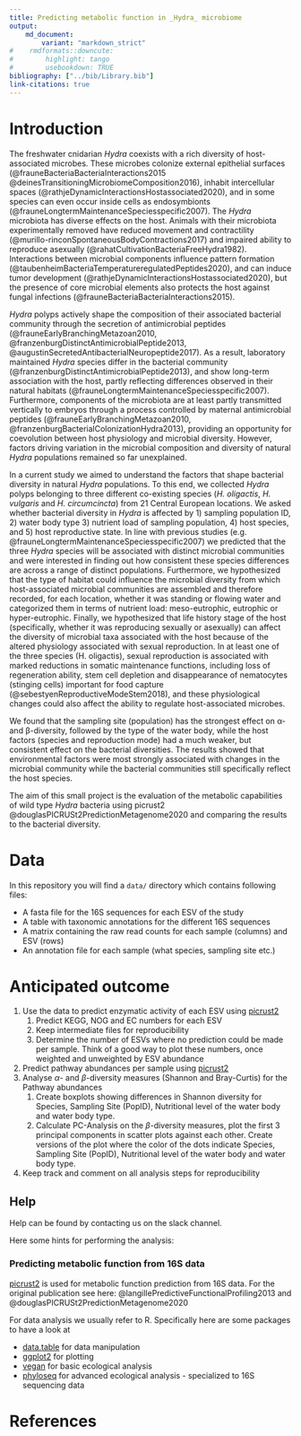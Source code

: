 ```yaml
---
title: Predicting metabolic function in _Hydra_ microbiome
output:
    md_document:
        variant: "markdown_strict"
#    rmdformats::downcute:
#        highlight: tango
#        usebookdown: TRUE
bibliography: ["../bib/Library.bib"]
link-citations: true
---
```


# Introduction

The freshwater cnidarian _Hydra_ coexists with a rich diversity of host-associated microbes. These microbes colonize external epithelial surfaces (@frauneBacteriaBacteriaInteractions2015 @deinesTransitioningMicrobiomeComposition2016), inhabit intercellular spaces (@rathjeDynamicInteractionsHostassociated2020), and in some species can even occur inside cells as endosymbionts (@frauneLongtermMaintenanceSpeciesspecific2007). The _Hydra_ microbiota has diverse effects on the host. Animals with their microbiota experimentally removed have reduced movement and contractility (@murillo-rinconSpontaneousBodyContractions2017) and impaired ability to reproduce asexually (@rahatCultivationBacteriaFreeHydra1982). Interactions between microbial components influence pattern formation (@taubenheimBacteriaTemperatureregulatedPeptides2020), and can induce tumor development (@rathjeDynamicInteractionsHostassociated2020), but the presence of core microbial elements also protects the host against fungal infections (@frauneBacteriaBacteriaInteractions2015). 

_Hydra_ polyps actively shape the composition of their associated bacterial community through the secretion of antimicrobial peptides (@frauneEarlyBranchingMetazoan2010, @franzenburgDistinctAntimicrobialPeptide2013, @augustinSecretedAntibacterialNeuropeptide2017). As a result, laboratory maintained _Hydra_ species differ in the bacterial community (@franzenburgDistinctAntimicrobialPeptide2013), and show long-term association with the host, partly reflecting differences observed in their natural habitats (@frauneLongtermMaintenanceSpeciesspecific2007). Furthermore, components of the microbiota are at least partly transmitted vertically to embryos through a process controlled by maternal antimicrobial peptides (@frauneEarlyBranchingMetazoan2010, @franzenburgBacterialColonizationHydra2013), providing an opportunity for coevolution between host physiology and microbial diversity. However, factors driving variation in the microbial composition and diversity of natural _Hydra_ populations remained so far unexplained.

In a current study we aimed to understand the factors that shape bacterial diversity in natural _Hydra_ populations. To this end, we collected _Hydra_ polyps belonging to three different co-existing species (_H. oligactis_, _H. vulgaris_ and _H. circumcincta_) from 21 Central European locations. We asked whether bacterial diversity in _Hydra_ is affected by 1) sampling population ID, 2) water body type 3) nutrient load of sampling population, 4) host species, and 5) host reproductive state. In line with previous studies (e.g. @frauneLongtermMaintenanceSpeciesspecific2007) we predicted that the three _Hydra_ species will be associated with distinct microbial communities and were interested in finding out how consistent these species differences are across a range of distinct populations. Furthermore, we hypothesized that the type of habitat could influence the microbial diversity from which host-associated microbial communities are assembled and therefore recorded, for each location, whether it was standing or flowing water and categorized them in terms of nutrient load: meso-eutrophic, eutrophic or hyper-eutrophic. Finally, we hypothesized that life history stage of the host (specifically, whether it was reproducing sexually or asexually) can affect the diversity of microbial taxa associated with the host because of the altered physiology associated with sexual reproduction. In at least one of the three species (H. oligactis), sexual reproduction is associated with marked reductions in somatic maintenance functions, including loss of regeneration ability, stem cell depletion and disappearance of nematocytes (stinging cells) important for food capture (@sebestyenReproductiveModeStem2018), and these physiological changes could also affect the ability to regulate host-associated microbes. 

We found that the sampling site (population) has the strongest effect on α-and β-diversity, followed by the type of the water body, while the host factors (species and reproduction mode) had a much weaker, but consistent effect on the bacterial diversities. The results showed that environmental factors were most strongly associated  with changes in the microbial community  while the bacterial communities still specifically reflect the host species.

The aim of this small project is the evaluation of the metabolic capabilities of wild type _Hydra_ bacteria using picrust2 @douglasPICRUSt2PredictionMetagenome2020 and comparing the results to the bacterial diversity.

# Data

In this repository you will find a `data/` directory which contains following files:

+ A fasta file for the 16S sequences for each ESV of the study
+ A table with taxonomic annotations for the different 16S sequences
+ A matrix containing the raw read counts for each sample (columns) and ESV (rows)
+ An annotation file for each sample (what species, sampling site etc.)

# Anticipated outcome

1. Use the data to predict enzymatic activity of each ESV using [picrust2](https://github.com/picrust/picrust2/wiki/)
    1. Predict KEGG, NOG and EC numbers for each ESV
    2. Keep intermediate files for reproducibility
    3. Determine the number of ESVs where no prediction could be made per sample. Think of a good way to plot these numbers, once weighted and unweighted by ESV abundance
2. Predict pathway abundances per sample using [picrust2](https://github.com/picrust/picrust2/wiki/)
3. Analyse $\alpha$- and $\beta$-diversity measures (Shannon and Bray-Curtis) for the Pathway abundances
    1. Create boxplots showing differences in Shannon diversity for Species, Sampling Site (PopID), Nutritional level of the water body and water body type.
    2. Calculate PC-Analysis on the $\beta$-diversity measures, plot the first 3 principal components in scatter plots against each other. Create versions of the plot where the color of the dots indicate Species, Sampling Site (PopID), Nutritional level of the water body and water body type.
4. Keep track and comment on all analysis steps for reproducibility

## Help

Help can be found by contacting us on the slack channel.

Here some hints for performing the analysis:

### Predicting metabolic function from 16S data

[picrust2](https://github.com/picrust/picrust2/wiki) is used for metabolic function prediction from 16S data. For the original publication see here: @langillePredictiveFunctionalProfiling2013 and @douglasPICRUSt2PredictionMetagenome2020

For data analysis we usually refer to R. Specifically here are some packages to have a look at

+ [data.table](https://github.com/cran/data.table) for data manipulation
+ [ggplot2](https://ggplot2.tidyverse.org/) for plotting
+ [vegan](https://peat-clark.github.io/BIO381/veganTutorial.html) for basic ecological analysis
+ [phyloseq](https://joey711.github.io/phyloseq/) for advanced ecological analysis - specialized to 16S sequencing data


# References


